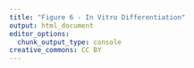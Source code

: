 ```yaml
---
title: "Figure 6 - In Vitro Differentiation"
output: html_document
editor_options: 
  chunk_output_type: console
creative_commons: CC BY
---
```


```r

```

